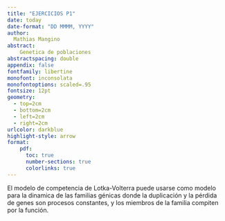 ```yaml
---
title: "EJERCICIOS P1"
date: today
date-format: "DD MMMM, YYYY"
author: 
  Mathias Mangino
abstract:
    Genetica de poblaciones
abstractspacing: double
appendix: false
fontfamily: libertine
monofont: inconsolata
monofontoptions: scaled=.95
fontsize: 12pt
geometry: 
  - top=2cm
  - bottom=2cm
  - left=2cm
  - right=2cm
urlcolor: darkblue
highlight-style: arrow
format: 
    pdf:
      toc: true
      number-sections: true
      colorlinks: true
---
```


El modelo de competencia de Lotka-Volterra puede usarse como modelo para la dinamica de las familias génicas donde la duplicación y 
la pérdida de genes son procesos constantes, y los miembros de la familia compiten por la función.